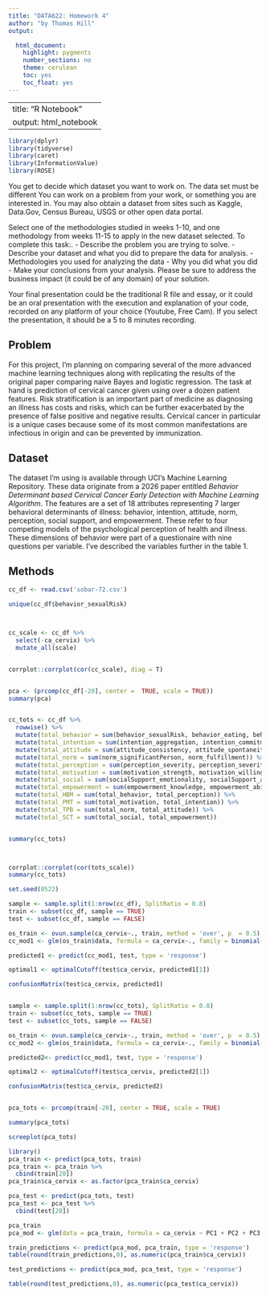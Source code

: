```yaml
---
title: "DATA622: Homework 4"
author: "by Thomas Hill"
output:

  html_document:
    highlight: pygments
    number_sections: no
    theme: cerulean
    toc: yes
    toc_float: yes
---
```


---
title: "R Notebook"
output: html_notebook
---



```r

library(dplyr)
library(tidyverse)
library(caret)
library(InformationValue)
library(ROSE)
```
  

You get to decide which dataset you want to work on. The data set must be different You can work on a problem from your work, or something you are interested in. You may also obtain a dataset from sites such as Kaggle, Data.Gov, Census Bureau, USGS or other open data portal. 

Select one of the methodologies studied in weeks 1-10, and one methodology from weeks 11-15 to apply in the new dataset selected. To complete this task:. 
- Describe the problem you are trying to solve.
- Describe your dataset and what you did to prepare the data for analysis. 
- Methodologies you used for analyzing the data
- Why you did what you did
- Make your conclusions from your analysis. Please be sure to address the business impact (it could be of any domain) of your solution.

Your final presentation could be the traditional R file and essay, or it could be an oral presentation with the execution and explanation of your code, recorded on any platform of your choice (Youtube, Free Cam). If you select the presentation, it should be a 5 to 8 minutes recording. 

## Problem

For this project, I'm planning on comparing several of the more advanced machine learning techniques along with replicating the results of the original paper comparing naive Bayes and logistic regression. The task at hand is prediction of cervical cancer given using over a dozen patient features. Risk stratification is an important part of medicine as diagnosing an illness has costs and risks, which can be further exacerbated by the presence of false positive and negative results. Cervical cancer in particular is a unique cases because some of its most common manifestations are infectious in origin and can be prevented by immunization. 

## Dataset

The dataset I'm using is available through UCI's Machine Learning Repository. These data originate from a 2026 paper entitled _Behavior Determinant based Cervical Cancer Early Detection with Machine Learning Algorithm_. The features are a set of 18 attributes representing 7 larger behavioral determinants of illness: behavior, intention, attitude, norm, perception, social support, and empowerment. These refer to four competing models of the psychological perception of health and illness. These dimensions of behavior were part of a questionaire with nine questions per variable. I've described the variables further in the table 1.







## Methods


```r


cc_df <- read.csv('sobar-72.csv')

unique(cc_df$behavior_sexualRisk)




```


```r
cc_scale <- cc_df %>%
  select(-ca_cervix) %>%
  mutate_all(scale)


corrplot::corrplot(cor(cc_scale), diag = T)


pca <- (prcomp(cc_df[-20], center =  TRUE, scale = TRUE))
summary(pca)



```



```r

cc_tots <- cc_df %>% 
  rowwise() %>%
  mutate(total_behavior = sum(behavior_sexualRisk, behavior_eating, behavior_personalHygine)) %>%
  mutate(total_intention = sum(intention_aggregation, intention_commitment)) %>%
  mutate(total_attitude = sum(attitude_consistency, attitude_spontaneity)) %>%
  mutate(total_norm = sum(norm_significantPerson, norm_fulfillment)) %>%
  mutate(total_perception = sum(perception_severity, perception_severity)) %>%
  mutate(total_motivation = sum(motivation_strength, motivation_willingness)) %>%
  mutate(total_social = sum(socialSupport_emotionality, socialSupport_appreciation, socialSupport_instrumental)) %>%
  mutate(total_empowerment = sum(empowerment_knowledge, empowerment_abilities, empowerment_desires)) %>%
  mutate(total_HBM = sum(total_behavior, total_perception)) %>%
  mutate(total_PMT = sum(total_motivation, total_intention)) %>%
  mutate(total_TPB = sum(total_norm, total_attitude)) %>%
  mutate(total_SCT = sum(total_social, total_empowerment))


summary(cc_tots)



corrplot::corrplot(cor(tots_scale))
summary(cc_tots)

```

```r
set.seed(0522)

sample <- sample.split(1:nrow(cc_df), SplitRatio = 0.8)
train <- subset(cc_df, sample == TRUE)
test <- subset(cc_df, sample == FALSE)
```

```r


os_train <- ovun.sample(ca_cervix~., train, method = 'over', p  = 0.5)
cc_mod1 <- glm(os_train$data, formula = ca_cervix~., family = binomial(link = 'logit'))

predicted1 <- predict(cc_mod1, test, type = 'response')

optimal1 <- optimalCutoff(test$ca_cervix, predicted1[1])

confusionMatrix(test$ca_cervix, predicted1)



```


```r


sample <- sample.split(1:nrow(cc_tots), SplitRatio = 0.8)
train <- subset(cc_tots, sample == TRUE)
test <- subset(cc_tots, sample == FALSE)
```

```r


os_train <- ovun.sample(ca_cervix~., train, method = 'over', p  = 0.5)
cc_mod2 <- glm(os_train$data, formula = ca_cervix~., family = binomial(link = 'logit'))

predicted2<- predict(cc_mod1, test, type = 'response')

optimal2 <- optimalCutoff(test$ca_cervix, predicted2[1])

confusionMatrix(test$ca_cervix, predicted2)



```




```r



pca_tots <- prcomp(train[-20], center = TRUE, scale = TRUE)

summary(pca_tots)

screeplot(pca_tots)

```



```r

library()
pca_train <- predict(pca_tots, train)
pca_train <- pca_train %>%
  cbind(train[20])
pca_train$ca_cervix <- as.factor(pca_train$ca_cervix)

pca_test <- predict(pca_tots, test)
pca_test <- pca_test %>%
  cbind(test[20])

pca_train
pca_mod <- glm(data = pca_train, formula = ca_cervix ~ PC1 + PC2 + PC3 + PC4 + PC5 + PC6 + PC7, family = binomial(link = 'logit'))

train_predictions <- predict(pca_mod, pca_train, type = 'response')
table(round(train_predictions,0), as.numeric(pca_train$ca_cervix))

test_predictions <- predict(pca_mod, pca_test, type = 'response')

table(round(test_predictions,0), as.numeric(pca_test$ca_cervix))
```

